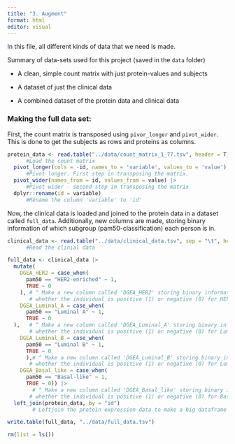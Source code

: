 ```yaml
---
title: "3. Augment"
format: html
editor: visual
---
```


In this file, all different kinds of data that we need is made.

Summary of data-sets used for this project (saved in the `data` folder)

-   A clean, simple count matrix with just protein-values and subjects

-   A dataset of just the clinical data

-   A combined dataset of the protein data and clinical data

### Making the full data set:

First, the count matrix is transposed using `pivor_longer` and `pivot_wider`. This is done to get the subjects as rows and proteins as columns.

```r

protein_data <- read.table("../data/count_matrix_1_77.tsv", header = T)|>
      #Load the count matrix
  pivot_longer(cols = -id, names_to = 'variable', values_to = 'value') |>
      #Pivot longer. First step in transposing the matrix. 
  pivot_wider(names_from = id, values_from = value) |>
      #Pivot wider - second step in transposing the matrix
  dplyr::rename(id = variable)
      #Rename the column 'variable' to 'id'


```

Now, the clinical data is loaded and joined to the protein data in a dataset called `full_data`. Additionally, new columns are made, storing binary information of which subgroup (pam50-classification) each person is in.

```r
clinical_data <- read.table("../data/clinical_data.tsv", sep = "\t", header = T)
      #Read the clinial data

full_data <- clinical_data |>
  mutate( 
    DGEA_HER2 = case_when(
      pam50 == "HER2-enriched" ~ 1, 
      TRUE ~ 0
    ), # ^ Make a new column called 'DGEA_HER2' storing binary information of 
       # whether the individual is positive (1) or negative (0) for HER2
    DGEA_Luminal_A = case_when(
      pam50 == "Luminal A" ~ 1, 
      TRUE ~ 0
  ),   # ^ Make a new column called 'DGEA_Luminal_A' storing binary information of 
       # whether the individual is positive (1) or negative (0) for Luminal A
    DGEA_Luminal_B = case_when(
      pam50 == "Luminal B" ~ 1, 
      TRUE ~ 0
      ),# ^ Make a new column called 'DGEA_Luminal_B' storing binary information of 
       # whether the individual is positive (1) or negative (0) for Luminal B
    DGEA_Basal_like = case_when(
      pam50 == "Basal-like" ~ 1, 
      TRUE ~ 0)) |>
        # ^ Make a new column called 'DGEA_Basal_like' storing binary information of 
       # whether the individual is positive (1) or negative (0) for Basal like
  left_join(protein_data, by = "id")
        # Leftjoin the protein expression data to make a big dataframe with everything

write.table(full_data, "../data/full_data.tsv")

```

```r
rm(list = ls())
```
